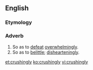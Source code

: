 ==English==

===Etymology===
{{suffix|crushing|ly}}

===Adverb===
{{en-adv}}

# So as to [[defeat]] [[overwhelming]]ly.
# So as to [[belittle]]; [[disheartening]]ly.

[[et:crushingly]]
[[ko:crushingly]]
[[vi:crushingly]]